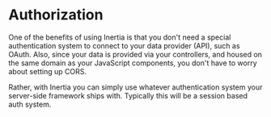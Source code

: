 

# Authorization

One of the benefits of using Inertia is that you don't need a special authentication system to connect to your data provider (API), such as OAuth. Also, since your data is provided via your controllers, and housed on the same domain as your JavaScript components, you don't have to worry about setting up CORS.

Rather, with Inertia you can simply use whatever authentication system your server-side framework ships with. Typically this will be a session based auth system.
